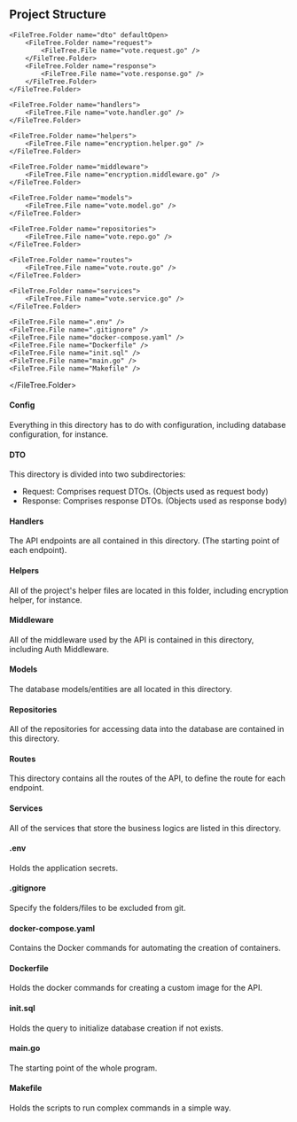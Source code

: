 ## Project Structure


<FileTree>
  <FileTree.Folder name="votify-api" defaultOpen>
    <FileTree.Folder name="config">
        <FileTree.File name="credential.config.go" />
        <FileTree.File name="db.config.go" />
    </FileTree.Folder>

    <FileTree.Folder name="dto" defaultOpen>
        <FileTree.Folder name="request">
            <FileTree.File name="vote.request.go" />
        </FileTree.Folder>
        <FileTree.Folder name="response">
            <FileTree.File name="vote.response.go" />
        </FileTree.Folder>
    </FileTree.Folder>

    <FileTree.Folder name="handlers">
        <FileTree.File name="vote.handler.go" />
    </FileTree.Folder>

    <FileTree.Folder name="helpers">
        <FileTree.File name="encryption.helper.go" />
    </FileTree.Folder>

    <FileTree.Folder name="middleware">
        <FileTree.File name="encryption.middleware.go" />
    </FileTree.Folder>

    <FileTree.Folder name="models">
        <FileTree.File name="vote.model.go" />
    </FileTree.Folder>

    <FileTree.Folder name="repositories">
        <FileTree.File name="vote.repo.go" />
    </FileTree.Folder>

    <FileTree.Folder name="routes">
        <FileTree.File name="vote.route.go" />
    </FileTree.Folder>

    <FileTree.Folder name="services">
        <FileTree.File name="vote.service.go" />
    </FileTree.Folder>

    <FileTree.File name=".env" />
    <FileTree.File name=".gitignore" />
    <FileTree.File name="docker-compose.yaml" />
    <FileTree.File name="Dockerfile" />
    <FileTree.File name="init.sql" />
    <FileTree.File name="main.go" />
    <FileTree.File name="Makefile" />
  </FileTree.Folder>
</FileTree>

#### Config
Everything in this directory has to do with configuration, including database configuration, for instance.

#### DTO
This directory is divided into two subdirectories:
- Request: Comprises request DTOs. (Objects used as request body) 
- Response: Comprises response DTOs. (Objects used as response body)

#### Handlers
The API endpoints are all contained in this directory. (The starting point of each endpoint).

#### Helpers
All of the project's helper files are located in this folder, including encryption helper, for instance.

#### Middleware
All of the middleware used by the API is contained in this directory, including Auth Middleware.

#### Models
The database models/entities are all located in this directory.

#### Repositories 
All of the repositories for accessing data into the database are contained in this directory.

#### Routes
This directory contains all the routes of the API, to define the route for each endpoint.

#### Services
All of the services that store the business logics are listed in this directory.

#### .env
Holds the application secrets.

#### .gitignore
Specify the folders/files to be excluded from git.

#### docker-compose.yaml
Contains the Docker commands for automating the creation of containers.

#### Dockerfile
Holds the docker commands for creating a custom image for the API.

#### init.sql
Holds the query to initialize database creation if not exists.

#### main.go
The starting point of the whole program.

#### Makefile
Holds the scripts to run complex commands in a simple way.
